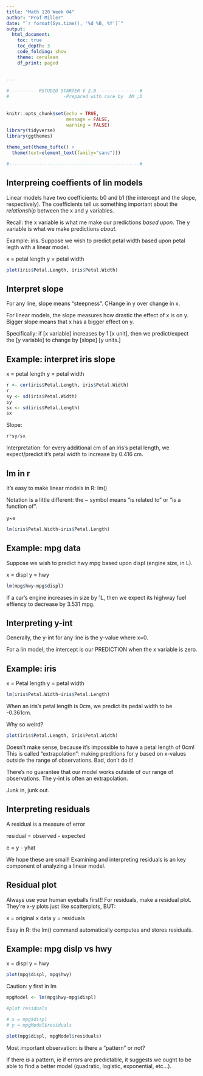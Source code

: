 ```yaml
---
title: "Math 120 Week 04"
author: "Prof Miller"
date: "`r format(Sys.time(), '%d %B, %Y')`"
output: 
  html_document:
    toc: true
    toc_depth: 3
    code_folding: show
    theme: cerulean
    df_print: paged
  
  
---
```


```r

#---------- RSTUDIO STARTER V 2.0  --------------#
#                    -Prepared with care by  AM ;D
                
                                                                          
knitr::opts_chunk$set(echo = TRUE, 
                      message = FALSE, 
                      warning = FALSE)      
library(tidyverse)                
library(ggthemes)                    

theme_set(theme_tufte() +                                     
  theme(text=element_text(family="sans")))  

#------------------------------------------------#
```





















## Interpreing coeffients of lin models

Linear models have two coefficients: b0 and b1 (the intercept and the slope, respectively).  The coefficients tell us something important about the *relationship* between the x and y variables.

Recall:  the x variable is what me make our predictions *based upon*.  The y variable is what we make predictions *about*.  

Example:  iris.  Suppose we wish to predict petal width based upon petal legth with a linear model.  

x = petal length
y = petal width

```r
plot(iris$Petal.Length, iris$Petal.Width)
```

## Interpret slope

For any line, slope means "steepness".  CHange in y over change in x.  

For linear models, the slope measures how drastic the effect of x is on y.  Bigger slope means that x has a bigger effect on y. 

Specifically:  if [x variable] increases by 1 [x unit], then we predict/expect the [y variable] to change by [slope] [y units.]

## Example:  interpret iris slope


x = petal length
y = petal width

```r
r <- cor(iris$Petal.Length, iris$Petal.Width)
r
sy <- sd(iris$Petal.Width)
sy
sx <- sd(iris$Petal.Length)
sx

```
Slope:

```r
r*sy/sx
```

Interpretation:  for every additional cm of an iris's petal length, we expect/predict it's petal width to increase by 0.416  cm.  

## lm in r

It's easy to make linear models in R: lm()

Notation is a little different:  the ~ symbol means "is related to" or "is a function of".

y~x

```r
lm(iris$Petal.Width~iris$Petal.Length)
```

## Example: mpg data

Suppose we wish to predict hwy mpg based upon displ (engine size, in L).  

x = displ
y = hwy

```r
lm(mpg$hwy~mpg$displ)
```

If a car's engine increases in size by 1L, then we expect its highway fuel effiency to decrease by 3.531 mpg.

## Interpreting y-int

Generally, the y-int for any line is the y-value where x=0.

For a lin model, the intercept is our PREDICTION when the x variable is zero.  

## Example: iris

x = Petal length
y = petal width

```r
lm(iris$Petal.Width~iris$Petal.Length)
```

When an iris's petal length is 0cm, we predict its pedal width to be -0.361cm.  

Why so weird?

```r
plot(iris$Petal.Length, iris$Petal.Width)
```

Doesn't make sense, because it's impossible to have a petal length of 0cm!  This is called "extrapolation": making preditions for y based on x-values outside the range of observations.  Bad, don't do it!

There's no guarantee that our model works outside of our range of observations.  The y-int is often an extrapolation.  

Junk in, junk out.  

## Interpreting residuals

A residual is a measure of error

residual = observed - expected

e = y - yhat

We hope these are small!  Examining and interpreting residuals is an key component of analyzing a linear model.

## Residual plot

Always use your human eyeballs first!!  For residuals, make a residual plot.  They're x-y plots just like scatterplots, BUT:

x = original x data 
y = residuals

Easy in R:  the lm() command automatically computes and stores residuals.

## Example:  mpg dislp vs hwy

x = displ
y = hwy

```r
plot(mpg$displ, mpg$hwy)
```
Caution:  y first in lm
```r
mpgModel <- lm(mpg$hwy~mpg$displ)

#plot residuals

# x = mpg$displ
# y = mpgModel$residuals

plot(mpg$displ, mpgModel$residuals)
```

Most important observation:  is there a "pattern" or not?

If there *is* a pattern, ie if errors are predictable, it suggests we ought to be able to find a better model (quadratic, logistic, exponential, etc...).









